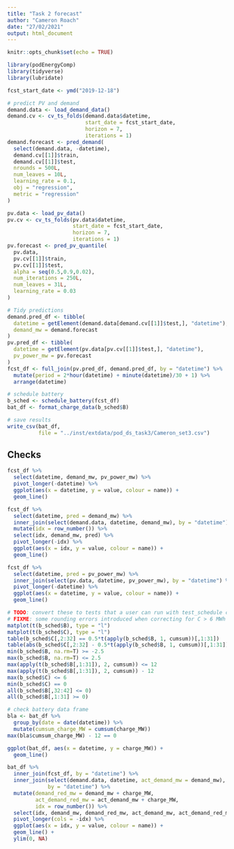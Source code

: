 ```yaml
---
title: "Task 2 forecast"
author: "Cameron Roach"
date: "27/02/2021"
output: html_document
---
```


```r
knitr::opts_chunk$set(echo = TRUE)

library(podEnergyComp)
library(tidyverse)
library(lubridate)

fcst_start_date <- ymd("2019-12-18")

# predict PV and demand
demand.data <- load_demand_data()
demand.cv <- cv_ts_folds(demand.data$datetime,
                         start_date = fcst_start_date,
                         horizon = 7, 
                         iterations = 1)
demand.forecast <- pred_demand(
  select(demand.data, -datetime),
  demand.cv[[1]]$train,
  demand.cv[[1]]$test,
  nrounds = 500L,
  num_leaves = 10L,
  learning_rate = 0.1,
  obj = "regression",
  metric = "regression"
)

pv.data <- load_pv_data()
pv.cv <- cv_ts_folds(pv.data$datetime, 
                     start_date = fcst_start_date,
                     horizon = 7, 
                     iterations = 1)
pv.forecast <- pred_pv_quantile(
  pv.data,
  pv.cv[[1]]$train,
  pv.cv[[1]]$test,
  alpha = seq(0.5,0.9,0.02),
  num_iterations = 250L,
  num_leaves = 31L,
  learning_rate = 0.03
)

# Tidy predictions
demand.pred_df <- tibble(
  datetime = getElement(demand.data[demand.cv[[1]]$test,], "datetime"),
  demand_mw = demand.forecast
)
pv.pred_df <- tibble(
  datetime = getElement(pv.data[pv.cv[[1]]$test,], "datetime"),
  pv_power_mw = pv.forecast
)
fcst_df <- full_join(pv.pred_df, demand.pred_df, by = "datetime") %>% 
  mutate(period = 2*hour(datetime) + minute(datetime)/30 + 1) %>% 
  arrange(datetime)

# schedule battery
b_sched <- schedule_battery(fcst_df)
bat_df <- format_charge_data(b_sched$B)

# save results
write_csv(bat_df,
          file = "../inst/extdata/pod_ds_task3/Cameron_set3.csv")
```


## Checks

```r
fcst_df %>% 
  select(datetime, demand_mw, pv_power_mw) %>% 
  pivot_longer(-datetime) %>% 
  ggplot(aes(x = datetime, y = value, colour = name)) +
  geom_line()

fcst_df %>% 
  select(datetime, pred = demand_mw) %>% 
  inner_join(select(demand.data, datetime, demand_mw), by = "datetime") %>% 
  mutate(idx = row_number()) %>% 
  select(idx, demand_mw, pred) %>% 
  pivot_longer(-idx) %>% 
  ggplot(aes(x = idx, y = value, colour = name)) +
  geom_line()

fcst_df %>% 
  select(datetime, pred = pv_power_mw) %>% 
  inner_join(select(pv.data, datetime, pv_power_mw), by = "datetime") %>% 
  pivot_longer(-datetime) %>% 
  ggplot(aes(x = datetime, y = value, colour = name)) + 
  geom_line()

# TODO: convert these to tests that a user can run with test_schedule command
# FIXME: some rounding errors introduced when correcting for C > 6 MWh
matplot(t(b_sched$B), type = "l")
matplot(t(b_sched$C), type = "l")
table(b_sched$C[,2:32] == 0.5*t(apply(b_sched$B, 1, cumsum))[,1:31])
table(abs(b_sched$C[,2:32] - 0.5*t(apply(b_sched$B, 1, cumsum))[,1:31]) < 1e-12)
min(b_sched$B, na.rm=T) >= -2.5
max(b_sched$B, na.rm=T) <= 2.5
max(apply(t(b_sched$B[,1:31]), 2, cumsum)) <= 12
max(apply(t(b_sched$B[,1:31]), 2, cumsum)) - 12
max(b_sched$C) <= 6
min(b_sched$C) == 0
all(b_sched$B[,32:42] <= 0)
all(b_sched$B[,1:31] >= 0)

# check battery data frame
bla <- bat_df %>% 
  group_by(date = date(datetime)) %>% 
  mutate(cumsum_charge_MW = cumsum(charge_MW))
max(bla$cumsum_charge_MW) - 12 == 0

ggplot(bat_df, aes(x = datetime, y = charge_MW)) + 
  geom_line()

bat_df %>% 
  inner_join(fcst_df, by = "datetime") %>% 
  inner_join(select(demand.data, datetime, act_demand_mw = demand_mw), 
             by = "datetime") %>% 
  mutate(demand_red_mw = demand_mw + charge_MW,
         act_demand_red_mw = act_demand_mw + charge_MW,
         idx = row_number()) %>% 
  select(idx, demand_mw, demand_red_mw, act_demand_mw, act_demand_red_mw) %>% 
  pivot_longer(cols = -idx) %>% 
  ggplot(aes(x = idx, y = value, colour = name)) +
  geom_line() +
  ylim(0, NA)
```
